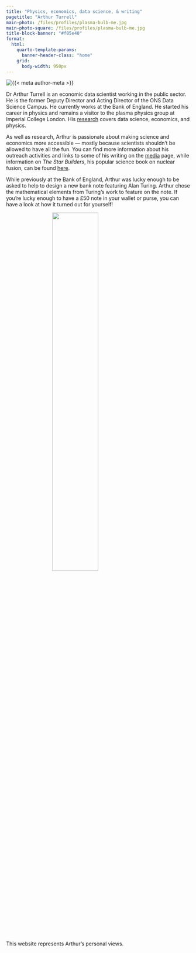 ```yaml
---
title: "Physics, economics, data science, & writing"
pagetitle: "Arthur Turrell"
main-photo: /files/profiles/plasma-bulb-me.jpg
main-photo-square: /files/profiles/plasma-bulb-me.jpg
title-block-banner: "#f05e40"
format:
  html:
    quarto-template-params:
      banner-header-class: "home"
    grid:
      body-width: 950px
---
```


::: {.grid}

::: {.g-col-12 .g-col-sm-4}

```{=html}
<style>
.grid-item {
  display: flex;
  width: 50%;
  height: auto;
  margin: 0 auto;
}
</style>
<div class="grid" style="--bs-columns: 5; row-gap: 0;">
  <div class="g-col-1 g-col-sm-0"></div>
  <div class="g-col-3 g-col-sm-5">
    <picture>
      <source media="(max-width: 576px)" srcset="{{< meta main-photo-square >}}">
      <source media="(min-width: 576px)" srcset="{{< meta main-photo >}}">
      <img class="img-fluid" src="{{< meta main-photo >}}" alt="{{< meta author-meta >}}">
    </picture>
  </div>
  <div class="g-col-1 g-col-sm-0"></div>
</div>
```

:::

::: {.g-col-12 .g-col-sm-8}

Dr Arthur Turrell is an economic data scientist working in the public sector. He is the former Deputy Director and Acting Director of the ONS Data Science Campus. He currently works at the Bank of England. He started his career in physics and remains a visitor to the plasma physics group at Imperial College London. His [research](research/index.qmd) covers data science, economics, and physics.

As well as research, Arthur is passionate about making science and economics more accessible — mostly because scientists shouldn't be allowed to have all the fun. You can find more information about his outreach activities and links to some of his writing on the [media](media/index.qmd) page, while information on *The Star Builders*, his popular science book on nuclear fusion, can be found [here](thestarbuilders/thestarbuilders.qmd).

While previously at the Bank of England, Arthur was lucky enough to be asked to help to design a new bank note featuring Alan Turing. Arthur chose the mathematical elements from Turing's work to feature on the note. If you're lucky enough to have a £50 note in your wallet or purse, you can have a look at how it turned out for yourself!  

```{=html}
<img src="files/turing_fifty_note.jpeg", class="grid-item">
```

<br>
This website represents Arthur's personal views.

:::

:::



